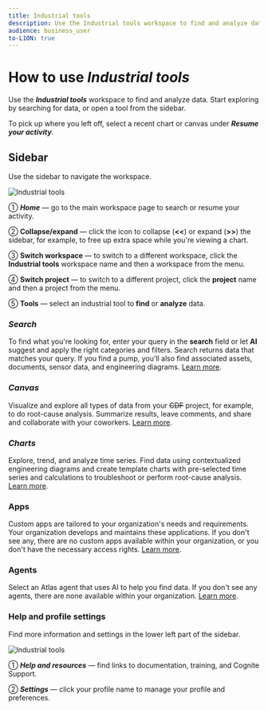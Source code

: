 ```yaml
---
title: Industrial tools
description: Use the Industrial tools workspace to find and analyze data.
audience: business_user
to-L10N: true
---
```


# How to use **_Industrial tools_**

Use the **_Industrial tools_** workspace to find and analyze data. Start exploring by searching for data, or open a tool from the sidebar.

To pick up where you left off, select a recent chart or canvas under **_Resume your activity_**.

## Sidebar

Use the sidebar to navigate the workspace.

<img class="illustration" src="https://apps-cdn.cogniteapp.com/@cognite/docs-portal-images/1.0.0/images/cdf/industrial_tools/industry_tools_workspace.svg" alt="Industrial tools" />

➀ **_Home_** &mdash; go to the main workspace page to search or resume your activity.

➁ **Collapse/expand** &mdash; click the icon to collapse (**\<\<**) or expand (**\>\>**) the sidebar, for example, to free up extra space while you're viewing a chart.

➂ **Switch workspace** &mdash; to switch to a different workspace, click the **Industrial tools** workspace name and then a workspace from the menu.

➃ **Switch project** &mdash; to switch to a different project, click the **project** name and then a project from the menu.

➄ **Tools** &mdash; select an industrial tool to **find** or **analyze** data.

### **_Search_**

To find what you're looking for, enter your query in the **search** field or let **AI** suggest and apply the right categories and filters. Search returns data that matches your query. If you find a pump, you'll also find associated assets, documents, sensor data, and engineering diagrams. [Learn more](/cdf/explore/search.md).

### **_Canvas_**

Visualize and explore all types of data from your ~~CDF~~ project, for example, to do root-cause analysis. Summarize results, leave comments, and share and collaborate with your coworkers. [Learn more](/cdf/explore/canvas.md).

### **_Charts_**

Explore, trend, and analyze time series. Find data using contextualized engineering diagrams and create template charts with pre-selected time series and calculations to troubleshoot or perform root-cause analysis. [Learn more](/cdf/charts/index.md).

### Apps

Custom apps are tailored to your organization's needs and requirements. Your organization develops and maintains these applications. If you don't see any, there are no custom apps available within your organization, or you don't have the necessary access rights. [Learn more](/cdf/explore/custom_apps.md).

### Agents

Select an Atlas agent that uses AI to help you find data. If you don't see any agents, there are none available within your organization. [Learn more](/cdf/explore/agents.md).

### Help and profile settings

Find more information and settings in the lower left part of the sidebar.

<img class="illustration" src="https://apps-cdn.cogniteapp.com/@cognite/docs-portal-images/1.0.0/images/cdf/industrial_tools/industry_tools_workspace_bottom_left.svg" alt="Industrial tools" />

<!-- ➀ **Notifications** &mdash; view and respond to your notifications. -->

➀ **_Help and resources_** &mdash; find links to documentation, training, and Cognite Support.

➁ **_Settings_** &mdash; click your profile name to manage your profile and preferences.
